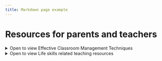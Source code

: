 ```yaml
---
title: Markdown page example
---
```


# Resources for parents and teachers


<details>
<summary>Open to view Effective Classroom Management Techniques</summary>

| Classroom skill  | Video related resources                                                                                      |
|-----------------|-------------|
| **Interesting techniques**          |  <div className="video__wrapper"><ReactPlayer className="video__player" controls height="100%" url="https://youtu.be/UcgJPpvCc5c?si=8-k4eHWe4ZJzj65u" width="100%" /></div>     |
| **Call and response routines**       |  <div className="video__wrapper"><ReactPlayer className="video__player" controls height="100%" url="https://youtu.be/5OdxVchUiXQ?si=U6Y3r5lcREIjlQPQ" width="100%" /></div>   |
| **Positive reinforcement**            | <div className="video__wrapper"><ReactPlayer className="video__player" controls height="100%" url="https://youtu.be/kO1kgl0p-Hw?si=Zqpc0NwvhRuDNfCu" width="100%" /></div> |
| **Positive reinforcement**            | This shows that a teacher shaming a student inside a class, with rest of the students laughing at him, actually makes him worse. |
</details>

<details>
<summary>Open to view Life skills related teaching resources</summary>

| Life skill  | Video related resources                                                                                      |
|-----------------|-------------|
| **Goal Setting**          |  <div className="video__wrapper"><ReactPlayer className="video__player" controls height="100%" url="https://www.youtube.com/watch?v=keFsBvtcNpU&list=PLWS3pkkmMq9J25wA6iQAcud-ZKAHh5wUR" width="100%" /></div>     |
| **Empathy with others**       |  <div className="video__wrapper"><ReactPlayer className="video__player" controls height="100%" url="https://www.youtube.com/watch?v=Y2LNJ5ivMd0&list=PLWS3pkkmMq9IZ9yvbQEho3TrldqCW9t3H" width="100%" /></div>   |
| **Managing Relationship**            | <div className="video__wrapper"><ReactPlayer className="video__player" controls height="100%" url="https://www.youtube.com/watch?v=gP_NFH-3ZSY&list=PLWS3pkkmMq9IE3WTomkTn8VJaUeE-cPYh" width="100%" /></div> |
| **Etiquette**            | <div className="video__wrapper"><ReactPlayer className="video__player" controls height="100%" url="https://www.youtube.com/watch?v=nu0Kq9M1kzo&list=PLWS3pkkmMq9IQF6r1g6CzJvd6hzW-UrVz" width="100%" /></div> |
| **Time Management**            | <div className="video__wrapper"><ReactPlayer className="video__player" controls height="100%" url="https://www.youtube.com/watch?v=pOBIi9eOrGg&list=PLWS3pkkmMq9KIws_SLOlOZSclpUXia0L4" width="100%" /></div> |
| **Critical Thinking**            | <div className="video__wrapper"><ReactPlayer className="video__player" controls height="100%" url="https://www.youtube.com/watch?v=DP53oeHbi-M&list=PLWS3pkkmMq9KbZvAplWrtYfkfr5Hil1G8" width="100%" /></div> |
| **Creative Thinking**            | <div className="video__wrapper"><ReactPlayer className="video__player" controls height="100%" url="https://www.youtube.com/watch?v=NtjH9bFuKws&list=PLWS3pkkmMq9KjbtfTxkojAotbu1QGzFOx" width="100%" /></div> |
</details>


<!--
<details>
<summary>Open to view Languages related Teaching resources</summary>

</details>



<details>
<summary>Open to view Maths and Logic related Teaching resources</summary>

</details>



<details>
<summary>Open to view Science/EVS related Teaching resources</summary>

</details>
-->

